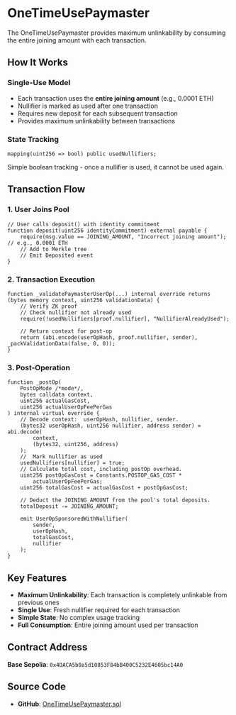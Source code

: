 # OneTimeUsePaymaster

The OneTimeUsePaymaster provides maximum unlinkability by consuming the entire joining amount with each transaction.

## How It Works

### Single-Use Model
- Each transaction uses the **entire joining amount** (e.g., 0.0001 ETH)
- Nullifier is marked as used after one transaction
- Requires new deposit for each subsequent transaction
- Provides maximum unlinkability between transactions

### State Tracking
```solidity
mapping(uint256 => bool) public usedNullifiers;
```

Simple boolean tracking - once a nullifier is used, it cannot be used again.

## Transaction Flow

### 1. User Joins Pool
```solidity
// User calls deposit() with identity commitment
function deposit(uint256 identityCommitment) external payable {
    require(msg.value == JOINING_AMOUNT, "Incorrect joining amount"); // e.g., 0.0001 ETH
    // Add to Merkle tree
    // Emit Deposited event
}
```

### 2. Transaction Execution
```solidity
function _validatePaymasterUserOp(...) internal override returns (bytes memory context, uint256 validationData) {
    // Verify ZK proof
    // Check nullifier not already used
    require(!usedNullifiers[proof.nullifier], "NullifierAlreadyUsed");
    
    // Return context for post-op
    return (abi.encode(userOpHash, proof.nullifier, sender), _packValidationData(false, 0, 0));
}
```

### 3. Post-Operation
```solidity
function _postOp(
    PostOpMode /*mode*/,
    bytes calldata context,
    uint256 actualGasCost,
    uint256 actualUserOpFeePerGas
) internal virtual override {
    // Decode context:  userOpHash, nullifier, sender.
    (bytes32 userOpHash, uint256 nullifier, address sender) = abi.decode(
        context,
        (bytes32, uint256, address)
    );
    //  Mark nullifier as used
    usedNullifiers[nullifier] = true;
    // Calculate total cost, including postOp overhead.
    uint256 postOpGasCost = Constants.POSTOP_GAS_COST *
        actualUserOpFeePerGas;
    uint256 totalGasCost = actualGasCost + postOpGasCost;

    // Deduct the JOINING_AMOUNT from the pool's total deposits.
    totalDeposit -= JOINING_AMOUNT;

    emit UserOpSponsoredWithNullifier(
        sender,
        userOpHash,
        totalGasCost,
        nullifier
    );
}
```

## Key Features

- **Maximum Unlinkability**: Each transaction is completely unlinkable from previous ones
- **Single Use**: Fresh nullifier required for each transaction
- **Simple State**: No complex usage tracking
- **Full Consumption**: Entire joining amount used per transaction

## Contract Address

**Base Sepolia**: `0x4DACA5b0a5d10853F84bB400C5232E4605bc14A0`

## Source Code

- **GitHub**: [OneTimeUsePaymaster.sol](https://github.com/KannuSingh/prepaid-gas-paymaster-contracts/blob/main/contracts/implementation/OneTimeUsePaymaster.sol)